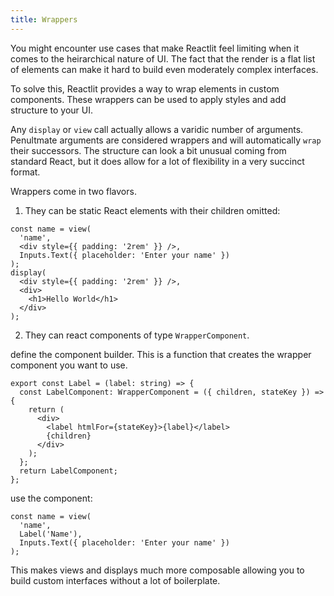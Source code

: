 ```yaml
---
title: Wrappers
---
```


You might encounter use cases that make Reactlit feel limiting when it comes to the heirarchical nature
of UI. The fact that the render is a flat list of elements can make it hard to build even moderately complex
interfaces.

To solve this, Reactlit provides a way to wrap elements in custom components. These wrappers can be used to
apply styles and add structure to your UI.

Any `display` or `view` call actually allows a varidic number of arguments. Penultmate arguments are considered wrappers
and will automatically `wrap` their successors. The structure can look a bit unusual coming from standard React, but
it does allow for a lot of flexibility in a very succinct format.

Wrappers come in two flavors.

1. They can be static React elements with their children omitted:

```tsx
const name = view(
  'name',
  <div style={{ padding: '2rem' }} />,
  Inputs.Text({ placeholder: 'Enter your name' })
);
display(
  <div style={{ padding: '2rem' }} />,
  <div>
    <h1>Hello World</h1>
  </div>
);
```

2. They can react components of type `WrapperComponent`.

define the component builder. This is a function that creates the wrapper component
you want to use.

```tsx
export const Label = (label: string) => {
  const LabelComponent: WrapperComponent = ({ children, stateKey }) => {
    return (
      <div>
        <label htmlFor={stateKey}>{label}</label>
        {children}
      </div>
    );
  };
  return LabelComponent;
};
```

use the component:

```tsx
const name = view(
  'name',
  Label('Name'),
  Inputs.Text({ placeholder: 'Enter your name' })
);
```

This makes views and displays much more composable allowing you to build
custom interfaces without a lot of boilerplate.
